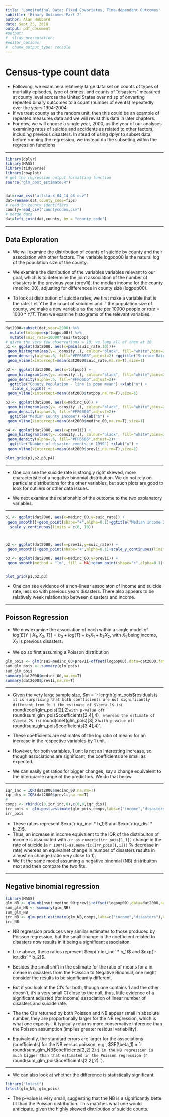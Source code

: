 ```yaml
---
title: 'Longitudinal Data: Fixed Covariates, Time-dependent Outcomes'
subtitle: 'Binary Outcomes Part 2'
author: Alan Hubbard
date: Sept 25, 2018
output: pdf_document
#output: 
#  slidy_presentation:
#editor_options: 
#  chunk_output_type: console
---
```



# Census-type count data
- Following, we examine a relatively large data set on counts of types of mortality episodes, type of crimes, and counts of "disasters" measured at county level across the United States over nd sp of onverting repeated binary outcomes to a count (number of events) repeatedly over the 
years 1994-2004.
- If we treat county as the random unit, then this could be an example of repeated measures data and we will revist this data in later chapters. 
- For now, we will choose a single year, 2000, as the year of our analyses examining rates of suicide and accidents as related to other factors, including previous disasters.  In stead of using dplyr to subset data before running the regression, we instead do the subseting within the regression functions. 

---

```r
library(dplyr)
library(MASS)
library(tidyverse)
library(cowplot)
# get the regression output formatting function
source("glm_post_estimate.R")


dat=read_csv("allstack_04_14_08.csv")
dat=rename(dat,county_code=fips)
# read in county identifiers
county=read_csv("countycodes.csv")
# merge data
dat=left_join(dat,county, by = "county_code")
```

---

## Data Exploration
- We will examine the distribution of counts of suicide by county and their association with other factors. 
The variable logpop00 is the natural log of the population size of the county.  
- We examine the distribution of the variables  variables relevant to our goal, which is to determine the joint association of the number of disasters in the previous year (prev1i), the median income for the county (medinc_00), adjusting for differences in county size (logpop00).

- To look at distribution of suicide rates, we first make a variable that is the rate.  Let $Y$ be the count of suicides and $T$ the population size of county, we make a new variable as the rate per 10000 people or $rate=1000*Y/T$. Then we examine histograms of the relevant variables.

---

```r
dat2000=subset(dat,year=2000) %>% 
  mutate(totpop=exp(logpop00)) %>%      
  mutate(suic_rate=10000*nsui/totpop)
# given the very few observations > 10, we lump all of them at 10
p1 <- ggplot(dat2000, aes(x=pmin(suic_rate,10)))+
 geom_histogram(aes(y=..density..), colour="black", fill="white",bins=20) +
 geom_density(alpha=.6, fill="#FF6666",adjust=2) +ggtitle("Suicide Rate per 10000") +xlab("rate per 10000") +
 geom_vline(xintercept=mean(dat2000$suic_rate,na.rm=T),size=1) 

p2 <- ggplot(dat2000, aes(x=totpop)) + 
 geom_histogram(aes(y=..density..), colour="black", fill="white",bins=20) +
 geom_density(alpha=.6, fill="#FF6666",adjust=2)+
  ggtitle("County Population - line is popn mean") +xlab("n") +
   scale_x_log10() +
 geom_vline(xintercept=mean(dat2000$totpop,na.rm=T),size=1) 

p3 <- ggplot(dat2000, aes(x=medinc_00)) + 
 geom_histogram(aes(y=..density..), colour="black", fill="white",bins=20) +
 geom_density(alpha=.6, fill="#FF6666",adjust=2)+
  ggtitle("Median County Income") +xlab("$") +
 geom_vline(xintercept=mean(dat2000$medinc_00,na.rm=T),size=1) 

p4 <- ggplot(dat2000, aes(x=prev1i)) + 
 geom_histogram(aes(y=..density..), colour="black", fill="white",bins=20) +
 geom_density(alpha=.6, fill="#FF6666",adjust=2)+
  ggtitle("Number of disaster events in 1999") +xlab("n") +
 geom_vline(xintercept=mean(dat2000$prev1i,na.rm=T),size=1) 

plot_grid(p1,p2,p3,p4)


```

---
 
- One can see the suicide rate is strongly right skewed, more characteristic of a negative binomial distribution. We do not rely on particular distributions for the other variables, but such plots are good to look for outliers or other data issues. 

- We next examine the relationship of the outcome to the two explanatory variables.

---

```r
p1 <- ggplot(dat2000, aes(x=medinc_00,y=suic_rate)) + 
 geom_smooth()+geom_point(shape="+",alpha=0.1)+ggtitle("Median income 2000") +
  scale_y_continuous(limits = c(0, 10))



p2 <- ggplot(dat2000, aes(x=prev1i,y=suic_rate)) + 
 geom_smooth()+geom_point(shape="+",alpha=0.1)+scale_y_continuous(limits = c(0, 10))+ggtitle("# Disasters 1999")

p3 <- ggplot(dat2000, aes(x=medinc_00,y=prev1i)) + 
 geom_smooth(method = "lm", fill = NA)+geom_point(shape="+",alpha=0.1)+ggtitle("Disasters versus Income")


plot_grid(p1,p2,p3)
```

- One can see evidence of a non-linear associaton of income and suicide rate, less so with  previous years disasters.  There also appears to be relatively week relationship between disasters and income.


---

## Poisson Regression

- We now examine the association of each within a single model of $log[E(Y \mid X_1,X_2,T)] = b_0+log(T)+b_1X_1+b_2X_2$, with $X_1$ being income, $X_2$ is previous disasters.  

- We do so first assuming a Poisson distribution 


```r
glm_pois <- glm(nsui~medinc_00+prev1i+offset(logpop00),data=dat2000,family=poisson())
sum_glm_pois <- summary(glm_pois)
sum_glm_pois
summary(dat2000$medinc_00,na.rm=T)
summary(dat2000$prev1i,na.rm=T)

```

---

- Given the very large sample size, $m = `r length(glm_pois$residuals)`$ 
it is surprising that both coefficients are not significantly different from 0: t the estimate of $\beta_1$ is `r round(coef(glm_pois)[2],2)` with p-value of `r round(sum_glm_pois$coefficients[2,4],4)`, whereas the estimate of $\beta_2$ is `r round(coef(glm_pois)[3],2)` with p-value of `r round(sum_glm_pois$coefficients[3,4],4)`.  

- These coefficients are estimates of the log ratio of means for an increase in the respective variables by 1 unit.  
- However, for both variables, 1 unit is not an interesting increase, so though associations are significant, the coefficients are small as expected.  
- We can easily get ratios for bigger changes, say a change equivalent to the interquarile range of the predictors.  We do that below.

---

```r
iqr_inc = IQR(dat2000$medinc_00,na.rm=T)
iqr_dis = IQR(dat2000$prev1i,na.rm=T)
# 
comps <- rbind(c(0,iqr_inc,0),c(0,0,iqr_dis))
irr_pois <- glm.post.estimate(glm_pois,comps,labs=c("income","disasters"),exponentiate = T)            
irr_pois
```

- These ratios represent $exp(`r iqr_inc` * b_1)$ and $exp(`r iqr_dis` * b_2)$.  
- Thus, an increase in income equivalent to the IQR of the distribuiton of income is associated with a `r as.numeric(irr_pois[1,1])` change in the rate of suicide (a `r 100*(1-as.numeric(irr_pois[1,1]))` \% decrease in rate) whereas an equivalnet change in number of disasters results in almost no change (ratio very close to 1).  
- We fit the same model assuming a negative binomial (NB) distribuiton next and then compare the two fits.

---

## Negative binomial regression

```r
library(MASS)
glm_NB <- glm.nb(nsui~medinc_00+prev1i+offset(logpop00),data=dat2000,na.action=na.omit)
sum_glm_NB <- summary(glm_NB)
sum_glm_NB
irr_NB <- glm.post.estimate(glm_NB,comps,labs=c("income","disasters"),exponentiate = T)            
irr_NB
```

- NB regression produces very similar estimates to those produced by Poisson regression, but the small change in the coefficient related to disasters now results in it being a significant associaiton.  

- Like above, these ratios represent $exp(`r iqr_inc` * b_1)$ and $exp(`r iqr_dis` * b_2)$.  
- Besides the small shift in the estimate for the ratio of means for a in crease in disasters from the POisson to Negative Binomial, one might consider the results to be significantly different.  
- But if you look at the CI's for both, though one contains 1 and the other doesn't, it's a very small CI close to the null, thus, little evidence of a significant adjusted (for income) association of linear number of disasters and suicide rate. 
- The the CI's returned by both Poisson and NB appear small in absolute number, they are proportionally larger for the NB regression, which is what one expects - it  typically returns more conservative inference than the Poisson assumption (implies greater residual variability). 

- Equivalently, the standard errors are larger for the associations (coefficients) for the NB versus poisson, e.g.,  $SE(\beta_1) = `r round(sum_glm_NB$coefficients[2,2],2) `$ in the NB regression is much bigger than that estimated in the Poisson regression (`r round(sum_glm_pois$coefficients[2,2],2) `).

---

- We can also look at whether the difference is statistically significant.

```r
library("lmtest")
lrtest(glm_NB, glm_pois)
```

- The p-value is very small, suggesting that the NB is a significantly bette fit than the Poisson distribution.  This matches what one would anticipate, given the highly skewed distribution of suicide counts.
